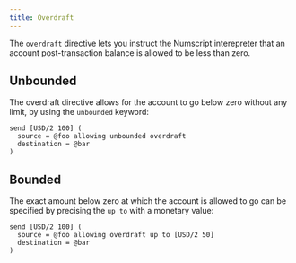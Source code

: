 ```yaml
---
title: Overdraft
---
```


The `overdraft` directive lets you instruct the Numscript interepreter that an account post-transaction balance is allowed to be less than zero.


## Unbounded

The overdraft directive allows for the account to go below zero without any limit, by using the `unbounded` keyword:

```numscript
send [USD/2 100] (
  source = @foo allowing unbounded overdraft
  destination = @bar
)
```

## Bounded

The exact amount below zero at which the account is allowed to go can be specified by precising the `up to` with a monetary value:

```numscript
send [USD/2 100] (
  source = @foo allowing overdraft up to [USD/2 50]
  destination = @bar
)
```